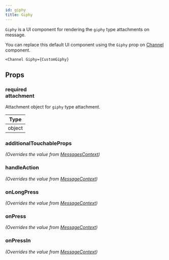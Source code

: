 ```yaml
---
id: giphy
title: Giphy
---
```




`Giphy` is a UI component for rendering the `giphy` type attachments on message.

You can replace this default UI component using the `Giphy` prop on [Channel](../../core-components/channel) component.

```tsx
<Channel Giphy={CustomGiphy}
```

## Props

### <div class="label required">required</div> **attachment**

Attachment object for `giphy` type attachment.

| Type |
| - |
| object |

### additionalTouchableProps

_(Overrides the value from [MessagesContext](../../contexts/messages-context))_

<AdditionalTouchableProps />

### handleAction

_(Overrides the value from [MessageContext](../../contexts/message-context))_

<HandleAction />

### onLongPress

_(Overrides the value from [MessageContext](../../contexts/message-context))_

<OnLongPress />

### onPress

_(Overrides the value from [MessageContext](../../contexts/message-context))_

<OnPress />

### onPressIn

_(Overrides the value from [MessageContext](../../contexts/message-context))_

<OnPressIn />